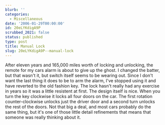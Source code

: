 ```yaml
---
blurb: ''
categories:
  - Miscellaneous
date: '2006-01-29T00:00:00'
id: 20eLYKdigA9P
scrubbed_2021: false
status: published
type: post
title: Manual Lock
slug: 20eLYKdigA9P--manual-lock
---
```


After eleven years and 165,000 miles worth of locking and
unlocking, the remote for my cars alarm is about to give up the
ghost. I changed the batter, but that wasn't it, but switch itself
seems to be wearing out. Since I don't want the last thing it does
to be to arm the alarm, I've stopped using it and have reverted to
the old fashion key. The lock hasn't really had any exercise in
years so it was a little resistent at first. The design itself is
nice. When you turn the key clockwise it locks all four doors on
the car. The first rotation counter-clockwise unlocks just the
driver door and a second turn unlocks the rest of the doors. Not
that big a deal, and most cars probably do the same thing, but it's
one of those little detail refinements that means that someone was
really thinking about it.
